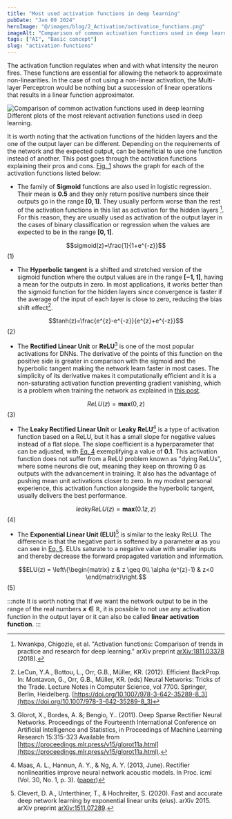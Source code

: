 ```yaml
---
title: "Most used activation functions in deep learning"
pubDate: "Jan 09 2024"
heroImage: "@/images/blog/2_Activation/activation_functions.png"
imageAlt: "Comparison of common activation functions used in deep learning"
tags: ["AI", "Basic concept"]
slug: "activation-functions"
---
```



The activation function regulates when and with what intensity the neuron fires. 
These functions are essential for allowing the network to approximate non-linearities.
In the case of not using a non-linear activation, the Multi-layer Perceptron would be nothing but a succession of linear operations that results in a linear function approximator.


<Image src={activationFunctions} alt="Comparison of common activation functions used in deep learning" />
<Caption number="1"> Different plots of the most relevant activation functions used in deep learning. </Caption>


It is worth noting that the activation functions of the hidden layers and the one of the output layer can be different. 
Depending on the requirements of the network and the expected output, can be beneficial to use one function instead of another.
This post goes through the activation functions explaining their pros and cons.
[Fig. 1](#fig-1) shows the graph for each of the activation functions listed below:

* The family of **Sigmoid** functions are also used in logistic regression.
Their mean is **$0.5$** and they only return positive numbers since their outputs go in the range **$[0, 1]$**. 
They usually perform worse than the rest of the activation functions in this list as activation for the hidden layers [^1].
For this reason, they are usually used as activation of the output layer in the cases of binary classification or regression when the values are expected to be in the range **$[0, 1]$**.

$$sigmoid(z)=\frac{1}{1+e^{-z}}$$  <span id="eq-1">(1)</span>

* The **Hyperbolic tangent** is a shifted and stretched version of the sigmoid function where the output values are in the range **$[-1, 1]$**, having a mean for the outputs in zero.
In most applications, it works better than the sigmoid function for the hidden layers since convergence is faster if the average of the input of each layer is close to zero, reducing the bias shift effect[^2]. 

$$tanh(z)=\frac{e^{z}-e^{-z}}{e^{z}+e^{-z}}$$ <span id="eq-2">(2)</span>

* The **Rectified Linear Unit** or **ReLU**[^3] is one of the most popular activations for DNNs.
The derivative of the points of this function on the positive side is greater in comparison with the sigmoid and the hyperbolic tangent making the network learn faster in most cases.
The simplicity of its derivative makes it computationally efficient and it is a non-saturating activation function preventing gradient vanishing, which is a problem when training the network as explained in [this post](/blog/learning).

$$ReLU(z) = \pmb{max}(0, z)$$ <span id="eq-3">(3)</span>


* The **Leaky Rectified Linear Unit** or **Leaky ReLU**[^4] is a type of activation function based on a ReLU, but it has a small slope for negative values instead of a flat slope.
The slope coefficient is a hyperparameter that can be adjusted, with [Eq. 4](#eq-4) exemplifying a value of **$0.1$**. 
This activation function does not suffer from a ReLU problem known as "dying ReLUs", where some neurons die out, meaning they keep on throwing 0 as outputs with the advancement in training.
It also has the advantage of pushing mean unit activations closer to zero.
In my modest personal experience, this activation function alongside the hyperbolic tangent, usually delivers the best performance.

$$leakyReLU(z) = \pmb{max}(0.1z,z)$$ <span id="eq-4">(4)</span>

* The **Exponential Linear Unit (ELU)**[^5] is similar to the leaky ReLU. 
The difference is that the negative part is softened by a parameter **$\alpha$** as you can see in [Eq. 5](#eq-5).
ELUs saturate to a negative value with smaller inputs and thereby decrease the forward propagated variation and information.

$$ELU(z) = \left\{\begin{matrix} z & z \geq 0\\ \alpha (e^{z}-1) & z<0 \end{matrix}\right.$$ <span id="eq-5">(5)</span>

:::note
It is worth noting that if we want the network output to be in the range of the real numbers **$x\in\mathbb{R}$**, it is possible to not use any activation function in the output layer or it can also be called **linear activation function**.
:::


[^1]: Nwankpa, Chigozie, et al. "Activation functions: Comparison of trends in practice and research for deep learning." arXiv preprint [arXiv:1811.03378](https://arxiv.org/pdf/1811.03378) (2018).

[^2]: LeCun, Y.A., Bottou, L., Orr, G.B., Müller, KR. (2012). Efficient BackProp. In: Montavon, G., Orr, G.B., Müller, KR. (eds) Neural Networks: Tricks of the Trade. Lecture Notes in Computer Science, vol 7700. Springer, Berlin, Heidelberg. [https://doi.org/10.1007/978-3-642-35289-8_3](https://doi.org/10.1007/978-3-642-35289-8_3)

[^3]: Glorot, X., Bordes, A. &; Bengio, Y.. (2011). Deep Sparse Rectifier Neural Networks. Proceedings of the Fourteenth International Conference on Artificial Intelligence and Statistics, in Proceedings of Machine Learning Research 15:315-323 Available from [https://proceedings.mlr.press/v15/glorot11a.html](https://proceedings.mlr.press/v15/glorot11a.html).

[^4]: Maas, A. L., Hannun, A. Y., & Ng, A. Y. (2013, June). Rectifier nonlinearities improve neural network acoustic models. In Proc. icml (Vol. 30, No. 1, p. 3). ([paper](http://robotics.stanford.edu/~amaas/papers/relu_hybrid_icml2013_final.pdf))

[^5]: Clevert, D. A., Unterthiner, T., & Hochreiter, S. (2020). Fast and accurate deep network learning by exponential linear units (elus). arXiv 2015. arXiv preprint [arXiv:1511.07289](https://arxiv.org/abs/1511.07289).